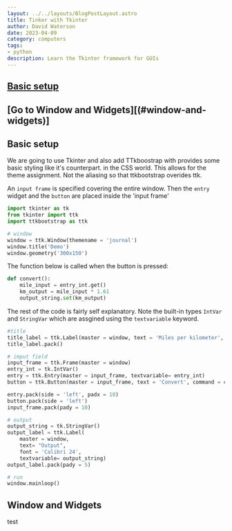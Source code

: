 ```yaml
---
layout: ../../layouts/BlogPostLayout.astro
title: Tinker with Tkinter
author: David Waterson
date: 2023-04-09
category: computers
tags:
- python
description: Learn the Tkinter framework for GUIs
---
```


## [Basic setup](#basic-setup)
## [Go to Window and Widgets][(#window-and-widgets)]

## Basic setup

We are going to use Tkinter and also add TTkboostrap with provides some basic styling like it's counterpart. in the CSS world. This allows for the theme assignment. Not the aliasing so that ttkbootstrap overides ttk.

An `input frame` is specified covering the entire window. Then the `entry` widget and the `button` are placed inside the 'input frame'

```py
import tkinter as tk
from tkinter import ttk
import ttkbootstrap as ttk

# window
window = ttk.Window(themename = 'journal')
window.title('Demo')
window.geometry('300x150')
```

The function below is called when the button is pressed:

```py
def convert():
    mile_input = entry_int.get()
    km_output = mile_input * 1.61
    output_string.set(km_output)
```
The rest of the code is fairly self explanatory. Note
the built-in types `IntVar` and `StringVar` which are assgined using the `textvariable` keyword. 

```py
#title
title_label = ttk.Label(master = window, text = 'Miles per kilometer', font = 'Calibri 24 bold')
title_label.pack()

# imput field
input_frame = ttk.Frame(master = window)
entry_int = tk.IntVar()
entry = ttk.Entry(master = input_frame, textvariable= entry_int)
button = ttk.Button(master = input_frame, text = 'Convert', command = convert)

entry.pack(side = 'left', padx = 10)
button.pack(side = 'left')
input_frame.pack(pady = 10)

# output
output_string = tk.StringVar()
output_label = ttk.Label(
    master = window,
    text= "Output",
    font = 'Calibri 24',
    textvariable= output_string)
output_label.pack(pady = 5)

# run
window.mainloop()
```

## Window and Widgets














test